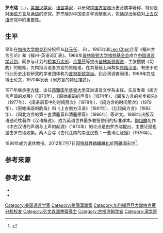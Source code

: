 {{noteTA

|T=zh-hans:罗杰瑞; zh-hant:羅杰瑞

|1=zh-hans:罗杰瑞; zh-hant:羅杰瑞

}}

{{Infobox academic
| honorific_prefix  =
| name              = 罗杰瑞 Jerry Lee Norman
| honorific_suffix  =
| native_name       =
| native_name_lang  =
| other_names       =
| image             = <!-- 檔案不存在 Jerry_Lee_Norman_(1936–2012).jpeg ，可從英文維基百科取得 -->
| image_size        =
| alt               =
| caption           =
| birth_name        =
| birth_date        = {{Birth date|mf=yes|1936|7|16}}
| birth_place       = {{USA}}[[加利福尼亚州|加利福尼亚州]][[沃森维尔_(加利福尼亚州)|沃森维尔]]
| death_date        = {{Death date and age|mf=yes|2012|7|7|1936|7|16}}
| death_place       = {{USA}}[[华盛顿州|华盛顿州]][[西雅图|西雅图]]
| death_cause       =
| region            =
| nationality       = {{USA}}
| period            =
| occupation        =
| title             =
| boards            =
| known_for         =
| spouse            =
| children          =
| signature         =
| signature_alt     =
| signature_size    =
| era               =
| language          =
| discipline        = [[语言学|语言学]]
| sub_discipline    =
| movement          =
| religion          =
| denomination      =
| education         =
| alma_mater        = [[加州大學柏克萊分校|加州大學柏克萊分校]]
| thesis_title      = The Kienyang Dialect of Fukien
| thesis_url        =
| thesis_year       = 1969
| school_tradition  =
| doctoral_advisor  =
| academic_advisors = [[赵元任|赵元任]]
| doctoral_students =
| main_interests    = {{ubl|[[闽语|闽语]]|[[满语|满语]]}}
| workplaces        = {{ubl|[[普林斯顿大学|普林斯顿大学]]|[[华盛顿大学|华盛顿大学]]}}
| notable_works     =
| notable_ideas     =
| influences        =
| influenced        =
| awards            =
| website           =
| footnotes         =
}}

'''罗杰瑞'''（{{lang|en|Jerry Lee Norman}}，{{bd|1936年|7月16日|2012年|7月7日|catIdx=Norman, Jerry}}），[[美国|美国]][[汉学家|汉学家]]、[[语言学|语言学家]]，以研究[[汉语方言|中国方言和]]历史音韵学著称，特别是对[[闽语|闽语方言]]及[[满语|满语]]的研究。罗杰瑞对中国语言学贡献重大，包括提出闽语对[[上古汉语|上古汉语]]研究中的重要性{{sfnp|Sagart|2012|p=341}}。

==生平==
早年在[[加州大学|加州大学]][[加州大學柏克萊分校|伯克利]]分校师从[[赵元任|赵元任]]、{{lang|en|Yakov Malkiel}} 和 {{lang|en|Murray Emeneau}}。1965年和[[Leo_Chen|Leo Chen]]合写《福州方言引论》和《福州-英语词汇表》。1966年[[普林斯顿大学|普林斯顿大学]][[福特基金会|福特基金会]]成立[[中国语言学计划|中国语言学计划]]，同参与计划的[[桥本万太郎|桥本万太郎]]、[[余霭芹|余霭芹]]等提出[[普林斯顿假说|普林斯顿假说]]，主张摆脱《切韵》的框架，先构拟汉语各方言的原始语，在其基础上再构拟[[原始汉语|原始汉语]]。有志于进行此历史比较研究的学者团体称为[[普林斯顿学派|普林斯顿学派]]。到台湾调查闽语，1969年完成博士论文，1970年发表《闽方言的特征描述》。

1971年继承[[李方桂|李方桂]]，出任[[西雅图|西雅图]][[华盛顿大学|华盛顿大学]]亚洲语言文学系主任。先后发表《闽方言声调的发展》（1973年）、《原始闽语的声母》（1974年）、《闽东方言的初步报告》（1977年）、《闽语语音中的时间层次》（1978年）、《闽方言的时间层次》（1979年）、《原始闽语的韵母》和《上古南方汉语》（1981年）、《比较闽方言》（1982年）、《闽北方言的第三套清塞音和清塞擦音》（1986年）等论文。1988年出版汉语通论性著作《汉语概说》，成为英语世界最多教授使用的标准课本。[[梅祖麟|梅祖麟]]名作《中古汉语的声调与上声的起源》（1970年）的论点是由罗杰瑞提出，主要证据也是由罗杰瑞收集。两人合写《古代江南的南亚民族：一些词汇证据》（1976年）。

1998年成为退休教授。2012年7月7日因[[特發性肺纖維化|特發性肺纖維化]]於[[西雅圖|西雅圖]]去世<ref>{{en}}{{Cite web | title=In Memory of Jerry Lee Norman | url=http://obits.dignitymemorial.com/dignity-memorial/obituary.aspx?n=Jerry-Norman&lc=7552&pid=158458960&mid=5163939 | accessdate=2012-07-15 | archive-date=2015-07-23 | archive-url=https://web.archive.org/web/20150723124105/http://obits.dignitymemorial.com/dignity-memorial/obituary.aspx?n=Jerry-Norman&lc=7552&pid=158458960&mid=5163939 | dead-url=no }}</ref>。

==参考来源==
{{reflist}}

==參考文獻==
{{refbegin}}
* {{cite journal | first = W. South | last = Coblin | authorlink = W. South Coblin | title = Jerry Norman: Remembering the Man and His Perspectives on Chinese Linguistic History | journal = Journal of Chinese Linguistics | year = 2013 | volume = 41 | number = 1 | pages = 219–45 | ref=harv | jstor=23753860 }}
* {{cite journal | first = Laurent | last = Sagart | authorlink = Laurent Sagart | title = Jerry Norman | journal = Cahiers de linguistique – Asie orientale | year = 2012 | volume = 41 | number = 2 | pages = 341–351 | ref=harv | doi=10.1163/19606028-04102005}}
{{refend}}

{{DEFAULTSORT:Norman, Jerry}}
[[Category:美国语言学家|Category:美国语言学家]]
[[Category:美國漢學家|Category:美國漢學家]]
[[Category:加利福尼亞大學柏克萊分校校友|Category:加利福尼亞大學柏克萊分校校友]]
[[Category:列文森圖書獎得主|Category:列文森圖書獎得主]]
[[Category:古根海姆学者|Category:古根海姆学者]]
[[Category:满学家|Category:满学家]]